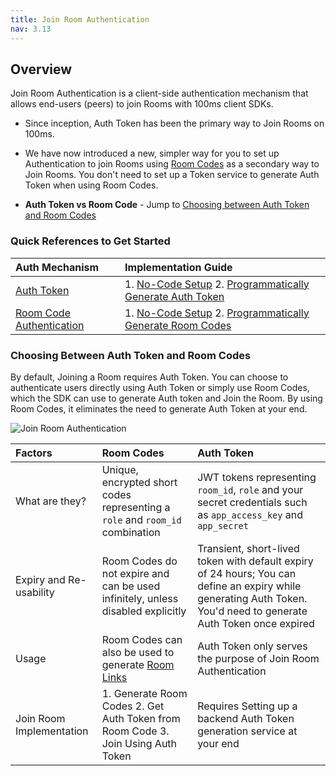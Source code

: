 ```yaml
---
title: Join Room Authentication
nav: 3.13
---
```


## Overview

Join Room Authentication is a client-side authentication mechanism that allows end-users (peers) to join Rooms with 100ms client SDKs. 


<FlexContainer>
<Callout icon="link" title="Two Ways to Join a Room">

- Since inception, Auth Token has been the primary way to Join Rooms on 100ms. 
- We have now introduced a new, simpler way for you to set up Authentication to join Rooms using [Room Codes](https://www.100ms.live/docs/concepts/v2/concepts/rooms/room-codes/room-codes) as a secondary way to Join Rooms. You don't need to set up a Token service to generate Auth Token when using Room Codes.

- **Auth Token vs Room Code** - Jump to [Choosing between Auth Token and Room Codes](/concepts/v2/concepts/Authentication/JoinRoomAuthentication#choosing-between-auth-token-and-room-codes)

</Callout>

</FlexContainer>

### Quick References to Get Started

|Auth Mechanism| Implementation Guide |
| :----------- | :---------- |
| [Auth Token](/concepts/v2/concepts/Authentication/AuthToken) | 1. [No-Code Setup](/concepts/v2/concepts/Authentication/AuthToken#no-code-auth-token-setup) 2. [Programmatically Generate Auth Token](/concepts/v2/concepts/Authentication/AuthToken#set-up-auth-token-Programmatically) |
| [Room Code Authentication](/concepts/v2/concepts/Authentication/RoomCodesAuth) | 1. [No-Code Setup](/concepts/v2/concepts/Authentication/RoomCodesAuth#no-code-setup) 2. [Programmatically Generate Room Codes](/concepts/v2/concepts/Authentication/RoomCodesAuth#Programmatically-generate-room-codes) |






### Choosing Between Auth Token and Room Codes

By default, Joining a Room requires Auth Token. You can choose to authenticate users directly using Auth Token or simply use Room Codes, which the SDK can use to generate Auth token and Join the Room. By using Room Codes, it eliminates the need to generate Auth Token at your end.

![Join Room Authentication](/docs/v2/JoinRoomAuth.png)


|Factors| Room Codes | Auth Token |
| :------------------------------------------- | :--------------------------------- | :--------------------------------- |
| What are they? | Unique, encrypted short codes representing a `role` and `room_id` combination | JWT tokens representing `room_id`, `role` and your secret credentials such as `app_access_key` and `app_secret` 
| Expiry and Re-usability | Room Codes do not expire and can be used infinitely, unless disabled explicitly  | Transient, short-lived token with default expiry of 24 hours; You can define an expiry while generating Auth Token. You'd need to generate Auth Token once expired  |
| Usage  | Room Codes can also be used to generate [Room Links](https://www.100ms.live/docs/concepts/v2/concepts/rooms/room-links)  | Auth Token only serves the purpose of Join Room Authentication  |
| Join Room Implementation | 1. Generate Room Codes 2. Get Auth Token from Room Code 3. Join Using Auth Token | Requires Setting up a backend Auth Token generation service at your end | 



